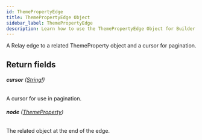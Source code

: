 ```yaml
---
id: ThemePropertyEdge
title: ThemePropertyEdge Object
sidebar_label: ThemePropertyEdge
description: Learn how to use the ThemePropertyEdge Object for Builder's API.
---
```


A Relay edge to a related ThemeProperty object and a cursor for pagination.

## Return fields

###### <b>cursor</b> ([String!](/docs/composer/builder/api/schema/scalar/String.mdx))

A cursor for use in pagination.

###### <b>node</b> ([ThemeProperty](/docs/composer/builder/api/schema/object/ThemeProperty.mdx))

The related object at the end of the edge.
